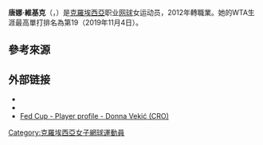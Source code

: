 {{noteTA
|1=zh-hans:韦基奇;zh-hant:維基克;
|2=zh-hans:东娜;zh-hant:唐娜;
}}
{{Infobox 网球
|姓名=Donna Vekić
|image= [[File:Donna_Vekić_5,_2015_Wimbledon_Qualifying_-_Diliff.jpg|250px]]
|国籍={{CRO}}
|生年=1996年
|生日={{birth date and age|mf=yes|1996|6|28}}
|出生地=[[克羅埃西亞|克羅埃西亞]][[奧西耶克|奧西耶克]]
|居住地=[[摩納哥|摩納哥]][[蒙地卡羅|蒙地卡羅]]
|身高=179
|体重=65
|持拍手=右
|反拍=雙手
|转职业年=2012年
|球拍=
|球衣=
|球鞋=
|单打最高排名=19（2019年11月4日）
|双打最高排名=171（2018年8月20日）
|现单打排名=23（2020年2月10日）
|现双打排名=198（2019年5月27日）
|单打冠军头衔=（WTA）2（ITF）5
|双打冠军头衔=（WTA）0（ITF）1
|职业战绩={{tennis record|won=264|lost=194}}
|雙打職業戰績={{tennis record|won=11|lost=26}}
|奖金=$4,212,952[[美元|美元]]
|澳网最好成绩= 第四輪（2021）
|法网最好成绩= 第四輪（2019）
|温网最好成绩= 第四輪（2018）
|美网最好成绩= 八強（2019）
|澳網雙打最好成績= 第二輪（2015,2018）
|法網雙打最好成績= 第二輪（2018）
|溫網雙打最好成績= 第一輪（2014,2016,2017,2018）
|美網雙打最好成績= 第一輪（2013,2014,2017）
|大满贯个数=
}}

'''唐娜·維基克'''（{{lang-en|'''Donna Vekić'''}}，{{bd|1996年|6月28日|catIdx=Vekić, Donna}}）是[[克羅埃西亞|克羅埃西亞]]职业[[网球|网球]]女运动员，2012年轉職業。她的WTA生涯最高單打排名為第19（2019年11月4日）。

==參考來源==
{{reflist}}

== 外部链接 ==
{{Commonscat|Donna Vekić}}
* {{WTA|18104}}
* {{ITF Profile|id=100157071}}
* [http://www.fedcup.com/en/players/player.aspx?id=100157071 Fed Cup - Player profile - Donna Vekić (CRO)]{{Wayback|url=http://www.fedcup.com/en/players/player.aspx?id=100157071 |date=20170305001036 }}

{{網球選手前十名}}

{{DEFAULTSORT:Donna, Vekić}}

[[Category:克羅埃西亞女子網球運動員|Category:克羅埃西亞女子網球運動員]]